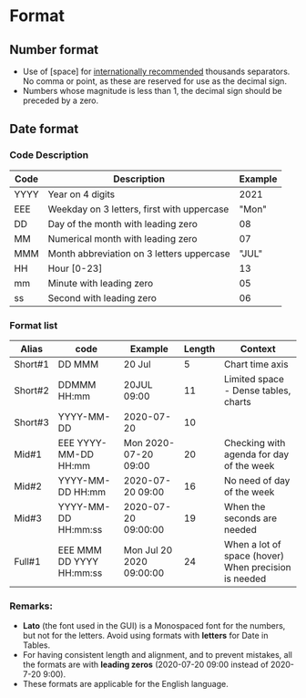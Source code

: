 
<Meta title="Style/Format" />

# Format

## Number format

- Use of [space] for [internationally recommended](https://en.wikipedia.org/wiki/Decimal_separator) thousands separators. No comma or point, as these are reserved for use as the decimal sign.
- Numbers whose magnitude is less than 1, the decimal sign should be preceded by a zero.

## Date format

### Code Description

| Code | Description                                | Example |
| ---- | ------------------------------------------ | ------- |
| YYYY | Year on 4 digits                           | 2021    |
| EEE  | Weekday on 3 letters, first with uppercase | "Mon"   |
| DD   | Day of the month with leading zero         | 08      |
| MM   | Numerical month with leading zero          | 07      |
| MMM  | Month abbreviation on 3 letters uppercase  | "JUL"   |
| HH   | Hour [0-23]                                | 13      |
| mm   | Minute with leading zero                   | 05      |
| ss   | Second with leading zero                   | 06      |

### Format list

| Alias   | code                     | Example                  | Length | Context                                              |
| ------- | ------------------------ | ------------------------ | ------ | ---------------------------------------------------- |
| Short#1 | DD MMM                   | 20 Jul                   | 5      | Chart time axis                                      |
| Short#2 | DDMMM HH:mm              | 20JUL 09:00              | 11     | Limited space - Dense tables, charts                 |
| Short#3 | YYYY-MM-DD               | 2020-07-20               | 10     |                                                      |
| Mid#1   | EEE YYYY-MM-DD HH:mm     | Mon 2020-07-20 09:00     | 20     | Checking with agenda for day of the week             |
| Mid#2   | YYYY-MM-DD HH:mm         | 2020-07-20 09:00         | 16     | No need of day of the week                           |
| Mid#3   | YYYY-MM-DD HH:mm:ss      | 2020-07-20 09:00:00      | 19     | When the seconds are needed                          |
| Full#1  | EEE MMM DD YYYY HH:mm:ss | Mon Jul 20 2020 09:00:00 | 24     | When a lot of space (hover) When precision is needed |

### Remarks:

- **Lato** (the font used in the GUI) is a Monospaced font for the numbers, but not for the letters.
  Avoid using formats with **letters** for Date in Tables.
- For having consistent length and alignment, and to prevent mistakes, all the formats are with **leading zeros** (2020-07-20 09:00 instead of 2020-7-20 9:00).
- These formats are applicable for the English language.

